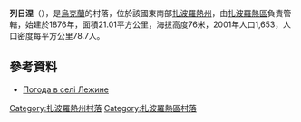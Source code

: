{{coord|47|48|32|N|35|21|26|E|scale:100000|display=title}}

'''列日涅'''（{{lang-uk|Лежине}}），是[[烏克蘭|烏克蘭]]的村落，位於該國東南部[[扎波羅熱州|扎波羅熱州]]，由[[扎波羅熱區|扎波羅熱區]]負責管轄，始建於1876年，面積21.01平方公里，海拔高度76米，2001年人口1,653，人口密度每平方公里78.7人。

==參考資料==
* [http://weather.in.ua/ua/zaporozhskaja/13159 Погода в селі Лежине] {{Wayback|url=http://weather.in.ua/ua/zaporozhskaja/13159 |date=20200927230809 }}

[[Category:扎波羅熱州村落|Category:扎波羅熱州村落]]
[[Category:扎波羅熱區村落|Category:扎波羅熱區村落]]


{{Zaporizhia-geo-stub}}